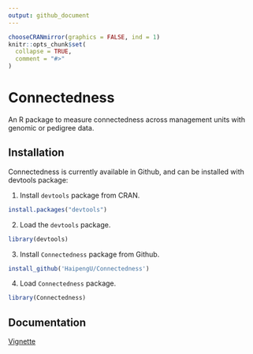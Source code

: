 ```yaml
---
output: github_document
---
```


<!-- README.md is generated from README.Rmd. Please edit README.Rmd (this file) -->

```r
chooseCRANmirror(graphics = FALSE, ind = 1)
knitr::opts_chunk$set(
  collapse = TRUE,
  comment = "#>"
)
```

# Connectedness
An R package to measure connectedness across management units with genomic or pedigree data. 

## Installation
Connectedness is currently available in Github, and can be installed with devtools package: 

1. Install `devtools` package from CRAN. 
```r
install.packages("devtools")
```

2. Load the `devtools` package.
```r
library(devtools)
```

3. Install `Connectedness` package from Github.
```r
install_github('HaipengU/Connectedness')
```

4. Load `Connectedness` package. 
```r
library(Connectedness)
```

## Documentation

[Vignette](Vignettes/Vignette.Rmd)

